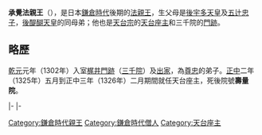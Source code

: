 {{東亞男性歷史人物
|名稱 =承覺法親王
|身份 =日本[[法親王|法親王]]
|國家 =[[日本|大和王朝]]
|時代 =[[鎌倉時代|鎌倉時代]]後期
|姓 =（無）
|名 =不詳
|法號 =承覺
|院號 =壽量院
|封爵 =[[法親王|法親王]]
|出生日期 =[[永仁_(日本年號)|永仁]]二年（1294年）
|逝世日期 =不詳
|父親 = [[後宇多天皇|後宇多天皇]]
|母親 = [[五辻忠子|五辻忠子]]
|同胞兄弟 =[[後醍醐天皇|後醍醐天皇]]<br>[[性圓法親王|性圓法親王]]
|同胞姊妹 =[[弉子內親王|弉子內親王]]
|異母兄弟 =[[後二條天皇|後二條天皇]]<br>[[性勝法親王|性勝法親王]]
|異母姊妹 =[[禖子內親王|禖子內親王]]<br>[[愉子內親王|愉子內親王]]
}}
{{Japanese|japanese=承覚法親王|kana=しょうかくほうしんのう|romaji=Shoukaku Hō shin nō}}
'''承覺法親王'''（{{bd|1294年||？|}}），是日本[[鎌倉時代|鎌倉時代]]後期的[[法親王|法親王]]，生父母是[[後宇多天皇|後宇多天皇]]及[[五辻忠子|五辻忠子]]，[[後醍醐天皇|後醍醐天皇]]的同母弟；他也是[[天台宗|天台宗]]的[[天台座主|天台座主]]和三千院的[[門跡|門跡]]。

== 略歷 ==
[[乾元_(後二條天皇)|乾元]]元年（1302年）入室[[梶井門跡|梶井門跡]]（[[三千院|三千院]]）及[[出家|出家]]，為[[尊忠|尊忠]]的弟子。[[正中|正中]]二年（1325年）五月到正中三年（1326年）二月期間就任天台座主，死後院號'''壽量院'''。

{{start box|width=auto}}
{{s-rel}}
|-
{{s-before|[[尊忠|尊忠]]}}
{{s-title|[[三千院|三千院]]門跡|第29世}}
{{s-after|rows=2|[[承鎮法親王|承鎮法親王]]}}
|-
{{s-before|[[性守|性守]]}}
{{s-title|[[天台座主|天台座主]]|第113世<br>1325年7月3日－1326年3月29日}}
{{end box}}

[[Category:鎌倉時代親王|Category:鎌倉時代親王]]

[[Category:鎌倉時代僧人|Category:鎌倉時代僧人]]
[[Category:天台座主|Category:天台座主]]